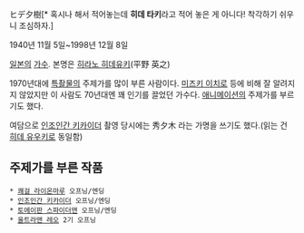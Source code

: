 ヒデ夕樹[* 혹시나 해서 적어놓는데 '''히데 타키'''라고 적어 놓은 게 아니다! 착각하기 쉬우니 조심하자.]

1940년 11월 5일~1998년 12월 8일

[[일본]]의 [[가수]]. 본명은 [[히라노 히데유키]](平野 英之)

1970년대에 [[특촬물]]의 주제가를 많이 부른 사람이다. [[미즈키 이치로]] 등에 비해 잘 알려지지 않았지만 이 사람도 70년대엔 꽤 인기를 끌었던 가수다. [[애니메이션]]의 주제가를 부르기도 했다.

여담으로 [[인조인간 키카이더]] 촬영 당시에는 秀夕木 라는 가명을 쓰기도 했다.(읽는 건 [[히데 유우키]]로 동일함) 

== 주제가를 부른 작품 ==
 * [[쾌걸 라이온마루]] 오프닝/엔딩
 * [[인조인간 키카이더]] 오프닝/엔딩
 * [[스파이더맨(특촬)|토에이판 스파이더맨]] 오프닝/엔딩
 * [[울트라맨 레오]] 2기 오프닝
